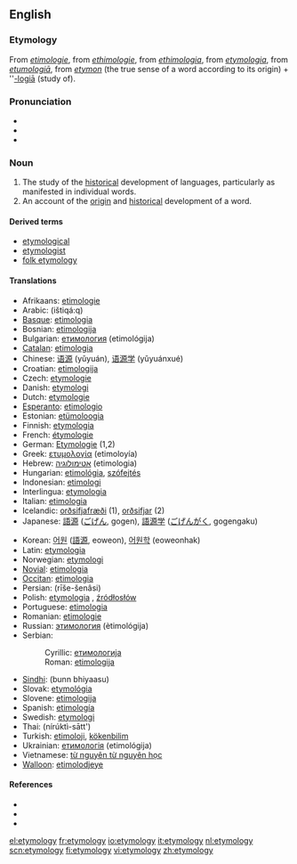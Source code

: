 {{selfref|For etymology on Wiktionary, see [[Wiktionary:Etymology]].}}

==English==
===Etymology===
From {{ME.}} ''[[etimologie]]'', from {{OF.}} ''[[ethimologie]]'', from {{ML.}} ''[[ethimologia]]'', from {{L.}} ''[[etymologia]]'', from {{Gr.}} ''[[etumologiā]]'', from ''[[etymon]]'' (the true sense of a word according to its origin) + ''[[-logy|-logiā]] (study of).

===Pronunciation===
* {{AHD|ĕt"ə-mŏl'ə-jē}}
* {{IPA|/ˌetɪˈmɒlədʒɪ/}}
* {{SAMPA|/%etI"mQl@dZI/}}

===Noun===
{{en-noun|etymologies}}
# The study of the [[historical]] development of languages, particularly as manifested in individual words.
# An account of the [[origin]] and [[historical]] development of a word.

====Derived terms====
* [[etymological]]
* [[etymologist]]
* [[folk etymology]]

====Translations====
{{trans-top|''n.'' Translations to be checked}}
*Afrikaans: [[etimologie]]
*Arabic: {{ARchar|[[اشتقاق|اِشْتِقَاق]]}} (ištiqá:q) {{m}}
*[[Basque]]: [[etimologia]]
*Bosnian: [[etimologija#Bosnian|etimologija]] {{f}}
*Bulgarian: [[етимология]] (etimológija) {{f}}
*[[Catalan]]: [[etimologia]] {{f}}
*Chinese: [[语源]] (yǔyuán), [[语源学]] (yǔyuánxué)
*Croatian: [[etimologija#Croatian|etimologija]] {{f}}
*Czech: [[etymologie]] {{f}}
*Danish: [[etymologi]] {{g|Danish}}
*Dutch: [[etymologie]] {{f}}
*[[Esperanto]]: [[etimologio]]
*Estonian: [[etümoloogia]]
*Finnish: [[etymologia]]
*French: [[étymologie]] {{f}}
*German: [[Etymologie]] {{f}} (1,2)
*Greek: [[ετυμολογία]] (etimoloyía) {{f}}
*Hebrew: [[אטימולוגיה]] (etimologia) {{f}}
*Hungarian: [[etimológia]], [[szófejtés]]
*Indonesian: [[etimologi]]
*Interlingua: [[etymologia]]
*Italian: [[etimologia]] {{f}}
*Icelandic: [[orðsifjafræði]] {{f}} (1), [[orðsifjar]] {{fpl}} (2)
*Japanese: [[語源]] ([[ごげん]], gogen), [[語源学]] ([[ごげんがく]], gogengaku)
{{trans-mid}}
*Korean: [[어원]] ([[語源]], eoweon), [[어원학]] (eoweonhak)
*Latin: [[etymologia]] {{f}}
*Norwegian: [[etymologi]] {{g|Norwegian}}
*[[Novial]]: [[etimologia]]
*[[Occitan]]: [[etimologia]] {{f}}
*Persian: {{FAchar|[[ریشه‌شناسی]]}} (rīše-šenâsi)
*Polish: [[etymologia]] {{f}}, [[źródłosłów]] {{m}}
*Portuguese: [[etimologia]] {{f}}
*Romanian: [[etimologie]] {{f}}
*Russian: [[этимология]] (ètimológija) {{f}}
*Serbian:
*:Cyrillic: [[етимологија#Serbian|етимологија]] {{f}}
*:Roman: [[etimologija#Serbian|etimologija]] {{f}}
*[[Sindhi]]: {{SDchar|[[بُڻڀياسُ]]}} (bunn bhiyaasu) {{m}}
*Slovak: [[etymológia]] {{f}}
*Slovene: [[etimologija]] {{f}}
*Spanish: [[etimología]] {{f}}
*Swedish: [[etymologi]] {{c}}
*Thai: {{THchar|[[นิรุกติศาสตร์]]}} (nírúktì-sātt')
*Turkish: [[etimoloji]], [[kökenbilim]]
*Ukrainian: [[етимологія]] (etimológija) {{f}}
*Vietnamese: [[từ nguyên từ nguyên học]]
*[[Walloon]]: [[etimolodjeye]]
{{trans-bottom}}

====References====
{{pedialite|Etymology}}
* {{R:American Heritage 2000|etymology}}
* {{R:Dictionary.com|etymology}}
* {{R:WordNet 2003|etymology}}

[[el:etymology]]
[[fr:etymology]]
[[io:etymology]]
[[it:etymology]]
[[nl:etymology]]
[[scn:etymology]]
[[fi:etymology]]
[[vi:etymology]]
[[zh:etymology]]